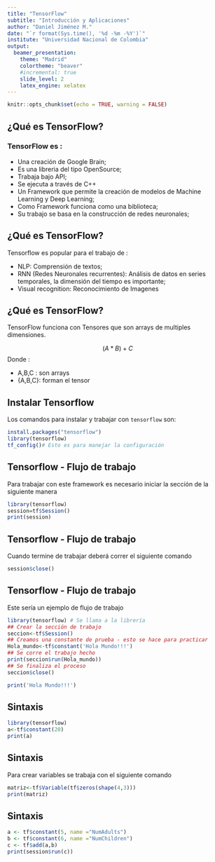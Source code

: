 ```yaml
---
title: "TensorFlow"
subtitle: "Introducción y Aplicaciones"
author: "Daniel Jiménez M."
date: "`r format(Sys.time(), '%d -%m -%Y')`"
institute: "Universidad Nacional de Colombia"
output: 
  beamer_presentation:
    theme: "Madrid"
    colortheme: "beaver"
    #incremental: true
    slide_level: 2
    latex_engine: xelatex
---
```


```r
knitr::opts_chunk$set(echo = TRUE, warning = FALSE)
```





## ¿Qué es TensorFlow?

### TensorFlow es :

* Una creación de Google Brain;
* Es una libreria del tipo OpenSource;
* Trabaja bajo API;
* Se ejecuta a través de C++
* Un Framework que permite la creación de modelos de Machine Learning y Deep Learning;
* Como Framework funciona  como una biblioteca;
* Su trabajo se basa en la construcción de redes neuronales;

## ¿Qué es TensorFlow?

Tensorflow es popular para el trabajo de :

* NLP: Comprensión de textos;
* RNN (Redes Neuronales recurrentes): Análisis de datos en series temporales, la dimensión del tiempo es importante;
* Visual recognition: Reconocimiento de Imagenes 


## ¿Qué es TensorFlow?


TensorFlow funciona con Tensores que son arrays de multiples dimensiones.

$$
(A*B)+C
$$
Donde :

* A,B,C : son arrays
* {A,B,C}: forman el tensor


## Instalar Tensorflow

Los comandos para instalar y trabajar con `tensorflow` son:

```r
install.packages("tensorflow")
library(tensorflow)
tf_config()# Esto es para manejar la configuración
```



## Tensorflow - Flujo de trabajo

Para trabajar con este framework es necesario iniciar la sección de la siguiente manera

```r
library(tensorflow)
session=tf$Session()
print(session)
```



## Tensorflow - Flujo de trabajo

Cuando termine de trabajar deberá correr el siguiente comando


```r
session$close()
```

## Tensorflow - Flujo de trabajo

Este sería un ejemplo de flujo de trabajo

```r
library(tensorflow) # Se llama a la librería
## Crear la sección de trabajo
seccion<-tf$Session()
## Creamos una constante de prueba - esto se hace para practicar
Hola_mundo<-tf$constant('Hola Mundo!!!')
## Se corre el trabajo hecho
print(seccion$run(Hola_mundo))
## Se finaliza el proceso
seccion$close()
```

```r
print('Hola Mundo!!!')
```

## Sintaxis 

```r
library(tensorflow)
a<-tf$constant(20)
print(a)
```

## Sintaxis 

Para crear variables se trabaja con el siguiente comando

```r
matriz<-tf$Variable(tf$zeros(shape(4,3)))
print(matriz)
```

## Sintaxis

```r
a <- tf$constant(5, name ="NumAdults")
b <- tf$constant(6, name ="NumChildren")
c <- tf$add(a,b)
print(session$run(c))
```

